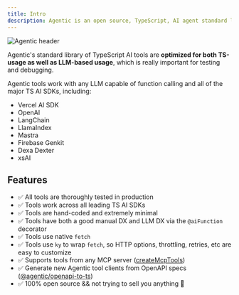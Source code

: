```yaml
---
title: Intro
description: Agentic is an open source, TypeScript, AI agent standard library that works with any LLM and TS AI SDK.
---
```


<Frame style={{ maxWidth: 308, margin: '0 auto' }}>
  <img src='/media/agentic-header.jpg' alt='Agentic header' />
</Frame>

Agentic's standard library of TypeScript AI tools are **optimized for both TS-usage as well as LLM-based usage**, which is really important for testing and debugging.

Agentic tools work with any LLM capable of function calling and all of the major TS AI SDKs, including:

- Vercel AI SDK
- OpenAI
- LangChain
- LlamaIndex
- Mastra
- Firebase Genkit
- Dexa Dexter
- xsAI

## Features

- ✅ All tools are thoroughly tested in production
- ✅ Tools work across all leading TS AI SDKs
- ✅ Tools are hand-coded and extremely minimal
- ✅ Tools have both a good manual DX and LLM DX via the `@aiFunction` decorator
- ✅ Tools use native `fetch`
- ✅ Tools use `ky` to wrap `fetch`, so HTTP options, throttling, retries, etc are easy to customize
- ✅ Supports tools from any MCP server ([createMcpTools](/tools/mcp))
- ✅ Generate new Agentic tool clients from OpenAPI specs ([@agentic/openapi-to-ts](https://github.com/transitive-bullshit/agentic/tree/main/packages/openapi-to-ts))
- ✅ 100% open source && not trying to sell you anything 💯
